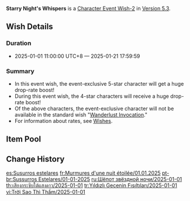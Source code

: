 {{Wish
|name              = Starry Night's Whispers 2025-01-01
|image             = Starry Night's Whispers 2025-01-01.png
|type              = Character Event
|type2             = Character Event-2
|duration          = event
|time_start        = 2025-01-01 11:00:00
|time_start_offset = GMT+8
|time_end          = 2025-01-21 17:59:59
|link              = https://genshin.hoyoverse.com/en/news/detail/127690
|preceding         = Decree of the Deeps/2024-12-10
|preceding2        = Gentry of Hermitage/2024-12-10
|succeeding        = The Hearth's Ashen Shadow/2025-01-21
|succeeding2       = Illuminating Lightning/2025-01-21
|succeeding3       = Remembrance of Jade and Stone/2025-01-21
|alongside         = Ancient Flame Ablaze/2025-01-01
|alongside2        = Epitome Invocation/2025-01-01
}}
'''Starry Night's Whispers''' is a [[Character Event Wish-2]] in [[Version 5.3]].

==Wish Details==
===Duration===
* 2025-01-01 11:00:00 UTC+8 &mdash; 2025-01-21 17:59:59

===Summary===
* In this event wish, the event-exclusive 5-star character {{Wish Item|Citlali}} will get a huge drop-rate boost!
* During this event wish, the 4-star characters {{Wish Item|Kachina; Bennett; Diona}} will receive a huge drop-rate boost!
* Of the above characters, the event-exclusive character will not be available in the standard wish "[[Wanderlust Invocation]]."
* For information about rates, see [[Wish]]es.

==Item Pool==
{{Wish Pool
|character_5_F = Citlali
|character_4_F = Kachina; Bennett; Diona
|character_5   = Dehya; Diluc; Jean; Keqing; Mona; Qiqi; Tighnari
|character_4   = Barbara; Beidou; Candace; Charlotte; Chevreuse; Chongyun; Collei; Dori; Faruzan; Fischl; Freminet; Gaming; Gorou; Kaveh; Kirara; Kujou Sara; Kuki Shinobu; Layla; Lynette; Mika; Ningguang; Noelle; Ororon; Razor; Rosaria; Sayu; Sethos; Shikanoin Heizou; Sucrose; Thoma; Xiangling; Xingqiu; Xinyan; Yanfei; Yaoyao; Yun Jin
|weapon_4      = Dragon's Bane; Eye of Perception; Favonius Codex; Favonius Greatsword; Favonius Lance; Favonius Sword; Favonius Warbow; Lion's Roar; Rainslasher; Rust; Sacrificial Bow; Sacrificial Fragments; Sacrificial Greatsword; Sacrificial Sword; The Bell; The Flute; The Stringless; The Widsith
|weapon_3      = Black Tassel; Bloodtainted Greatsword; Cool Steel; Debate Club; Emerald Orb; Ferrous Shadow; Harbinger of Dawn; Magic Guide; Raven Bow; Sharpshooter's Oath; Skyrider Sword; Slingshot; Thrilling Tales of Dragon Slayers
}}

==Change History==
{{Change History|5.3}}

<!--Interwiki-->

[[es:Susurros estelares]]
[[fr:Murmures d'une nuit étoilée/01.01.2025]]
[[pt-br:Sussurros Estelares/01-01-2025]]
[[ru:Шёпот звёздной ночи/2025-01-01]]
[[th:เสียงกระซิบใต้แสงดาว/2025-01-01]]
[[tr:Yıldızlı Gecenin Fısıltıları/2025-01-01]]
[[vi:Trời Sao Thì Thầm/2025-01-01]]